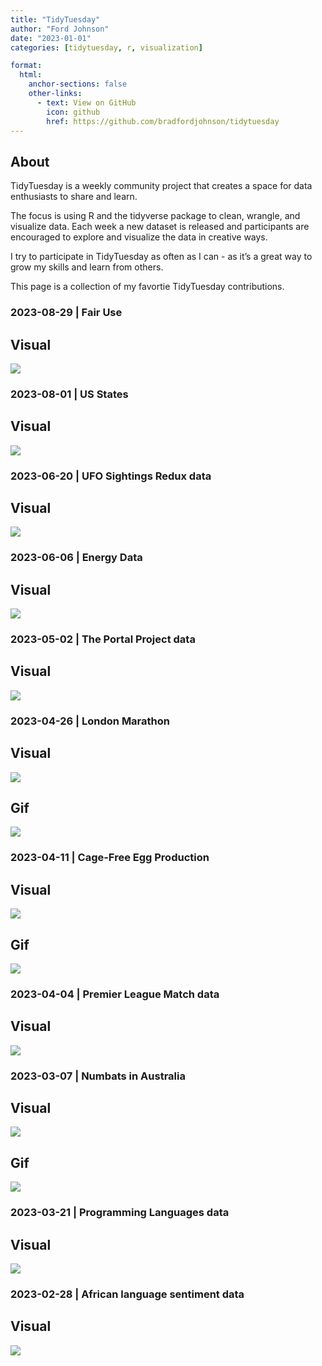 ```yaml
---
title: "TidyTuesday"
author: "Ford Johnson"
date: "2023-01-01"
categories: [tidytuesday, r, visualization]

format:
  html:
    anchor-sections: false
    other-links:
      - text: View on GitHub
        icon: github
        href: https://github.com/bradfordjohnson/tidytuesday
---
```


## About

TidyTuesday is a weekly community project that creates a space for data enthusiasts to share and learn.

The focus is using R and the tidyverse package to clean, wrangle, and visualize data. Each week a new dataset is released and participants are encouraged to explore and visualize the data in creative ways.

I try to participate in TidyTuesday as often as I can - as it's a great way to grow my skills and learn from others.

This page is a collection of my favortie TidyTuesday contributions.


### 2023-08-29 | Fair Use
::: {.panel-tabset}
## Visual

![](assets/fair_use.png)

:::


### 2023-08-01 | US States
::: {.panel-tabset}
## Visual

![](assets/us_states.png)

:::


### 2023-06-20 | UFO Sightings Redux data
::: {.panel-tabset}
## Visual

![](assets/ufo.png)

:::


### 2023-06-06 | Energy Data
::: {.panel-tabset}
## Visual

![](assets/owid_energy.png)

:::


### 2023-05-02 | The Portal Project data
::: {.panel-tabset}
## Visual

![](assets/portal_project.png)

:::


### 2023-04-26 | London Marathon
::: {.panel-tabset}
## Visual

![](assets/london_marathon.png)

## Gif

![](assets/london_marathon.gif)

:::


### 2023-04-11 | Cage-Free Egg Production
::: {.panel-tabset}
## Visual

![](assets/eggs.png)

## Gif

![](assets/eggs.gif)

:::


### 2023-04-04 | Premier League Match data
::: {.panel-tabset}
## Visual

![](assets/soccer.png)

:::


### 2023-03-07 | Numbats in Australia
::: {.panel-tabset}
## Visual

![](assets/numbats.png)

## Gif

![](assets/numbats.gif)

:::


### 2023-03-21 | Programming Languages data
::: {.panel-tabset}
## Visual

![](assets/programming.png)

:::


### 2023-02-28 | African language sentiment data
::: {.panel-tabset}
## Visual

![](assets/african_languages.png)

:::